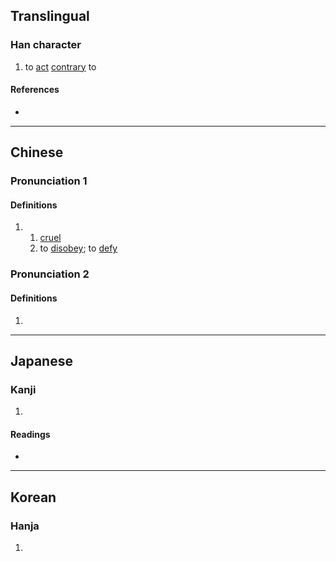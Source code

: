 {{character info/new}}
==Translingual==

===Han character===
{{Han char|rn=9|rad=人|as=06|sn=8|four=27232|canj=OAV|ids=⿰亻艮}}

# to [[act]] [[contrary]] to

====References====
* {{Han ref|kx=0100.240|dkj=00563|dj=0213.020|hdz=10154.080|uh=4F77|ud=20343|bh=CBBC|bd=52156}}

----

==Chinese==
{{zh-forms}}

===Pronunciation 1===
{{zh-pron
|m=hěn
|c=han2
|mc=
|oc=
|ma=
|cat=a,v
}}

====Definitions====
{{zh-hanzi}}

# {{zh-alt-form|很}}
## [[cruel]]
## to [[disobey]]; to [[defy]]

===Pronunciation 2===
{{zh-pron
|m=héng
|cat=pn
}}

====Definitions====
{{zh-hanzi}}

# {{zh-only|佷山}}

----

==Japanese==

===Kanji===
{{ja-kanji|grade=|rs=人06}}

# {{defn|lang=ja|sort=人06}}

====Readings====
* {{ja-readings|on=[[こう]] (kō), [[ごう]] (gō), [[ぎん]] (gin), [[こん]] (kon), [[ごん]] (gon)|kun=[[もとる]] (motoru)}}

----

==Korean==

===Hanja===
{{ko-hanja|hangeul=[[항]], [[한]]|rv=hang, han|mr=hang, han}}

# {{defn|lang=ko|sort=人06}}